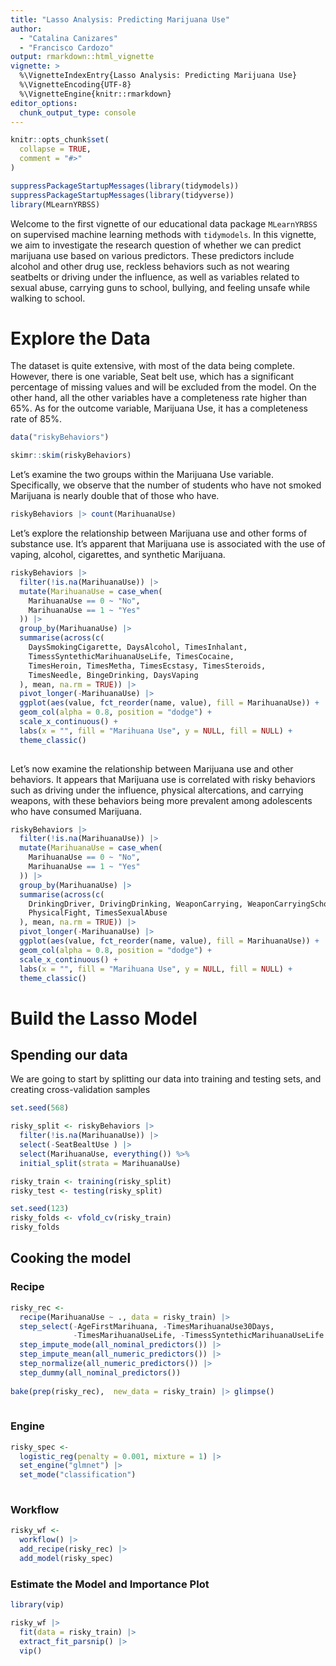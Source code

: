 ```yaml
---
title: "Lasso Analysis: Predicting Marijuana Use"
author: 
  - "Catalina Canizares"
  - "Francisco Cardozo"
output: rmarkdown::html_vignette
vignette: >
  %\VignetteIndexEntry{Lasso Analysis: Predicting Marijuana Use}
  %\VignetteEncoding{UTF-8}
  %\VignetteEngine{knitr::rmarkdown}
editor_options: 
  chunk_output_type: console
---
```


```r
knitr::opts_chunk$set(
  collapse = TRUE,
  comment = "#>"
)
```

```r
suppressPackageStartupMessages(library(tidymodels))
suppressPackageStartupMessages(library(tidyverse))
library(MLearnYRBSS)
```

Welcome to the first vignette of our educational data package `MLearnYRBSS` on supervised machine learning methods with `tidymodels`. In this vignette, we aim to investigate the research question of whether we can predict marijuana use based on various predictors. These predictors include alcohol and other drug use, reckless behaviors such as not wearing seatbelts or driving under the influence, as well as variables related to sexual abuse, carrying guns to school, bullying, and feeling unsafe while walking to school. 

# Explore the Data

The dataset is quite extensive, with most of the data being complete. However, there is one variable, Seat belt use, which has a significant percentage of missing values and will be excluded from the model. On the other hand, all the other variables have a completeness rate higher than 65%. As for the outcome variable, Marijuana Use, it has a completeness rate of 85%.

```r
data("riskyBehaviors")

skimr::skim(riskyBehaviors)
```


Let's examine the two groups within the Marijuana Use variable. Specifically, we observe that the number of students who have not smoked Marijuana is nearly double that of those who have.

```r
riskyBehaviors |> count(MarihuanaUse) 
```

Let's explore the relationship between Marijuana use and other forms of substance use. It's apparent that Marijuana use is associated with the use of vaping, alcohol, cigarettes, and synthetic Marijuana.

```r
riskyBehaviors |>
  filter(!is.na(MarihuanaUse)) |>
  mutate(MarihuanaUse = case_when(
    MarihuanaUse == 0 ~ "No",
    MarihuanaUse == 1 ~ "Yes"
  )) |>
  group_by(MarihuanaUse) |>
  summarise(across(c(
    DaysSmokingCigarette, DaysAlcohol, TimesInhalant,
    TimessSyntethicMarihuanaUseLife, TimesCocaine,
    TimesHeroin, TimesMetha, TimesEcstasy, TimesSteroids,
    TimesNeedle, BingeDrinking, DaysVaping 
  ), mean, na.rm = TRUE)) |>
  pivot_longer(-MarihuanaUse) |>
  ggplot(aes(value, fct_reorder(name, value), fill = MarihuanaUse)) +
  geom_col(alpha = 0.8, position = "dodge") +
  scale_x_continuous() +
  labs(x = "", fill = "Marihuana Use", y = NULL, fill = NULL) +
  theme_classic()
  
```

Let's now examine the relationship between Marijuana use and other behaviors. It appears that Marijuana use is correlated with risky behaviors such as driving under the influence, physical altercations, and carrying weapons, with these behaviors being more prevalent among adolescents who have consumed Marijuana.

```r
riskyBehaviors |>
  filter(!is.na(MarihuanaUse)) |>
  mutate(MarihuanaUse = case_when(
    MarihuanaUse == 0 ~ "No",
    MarihuanaUse == 1 ~ "Yes"
  )) |>
  group_by(MarihuanaUse) |>
  summarise(across(c(
    DrinkingDriver, DrivingDrinking, WeaponCarrying, WeaponCarryingSchool, GunCarrying, UnsafeAtSchool, InjuredInSchool, 
    PhysicalFight, TimesSexualAbuse
  ), mean, na.rm = TRUE)) |>
  pivot_longer(-MarihuanaUse) |>
  ggplot(aes(value, fct_reorder(name, value), fill = MarihuanaUse)) +
  geom_col(alpha = 0.8, position = "dodge") +
  scale_x_continuous() +
  labs(x = "", fill = "Marihuana Use", y = NULL, fill = NULL) +
  theme_classic()
```

# Build the Lasso Model 

## Spending our data

We are going to start by splitting our data into training and testing sets, and creating cross-validation samples

```r
set.seed(568)

risky_split <- riskyBehaviors |> 
  filter(!is.na(MarihuanaUse)) |> 
  select(-SeatBealtUse ) |> 
  select(MarihuanaUse, everything()) %>%
  initial_split(strata = MarihuanaUse)

risky_train <- training(risky_split)
risky_test <- testing(risky_split)
```

```r
set.seed(123)
risky_folds <- vfold_cv(risky_train)
risky_folds
```

## Cooking the model 

### Recipe

```r
risky_rec <- 
  recipe(MarihuanaUse ~ ., data = risky_train) |> 
  step_select(-AgeFirstMarihuana, -TimesMarihuanaUse30Days, 
              -TimesMarihuanaUseLife, -TimessSyntethicMarihuanaUseLife ) |> 
  step_impute_mode(all_nominal_predictors()) |> 
  step_impute_mean(all_numeric_predictors()) |> 
  step_normalize(all_numeric_predictors()) |> 
  step_dummy(all_nominal_predictors()) 
  
bake(prep(risky_rec),  new_data = risky_train) |> glimpse()
  
```

### Engine

```r
risky_spec <- 
  logistic_reg(penalty = 0.001, mixture = 1) |> 
  set_engine("glmnet") |> 
  set_mode("classification")
  
```

### Workflow

```r
risky_wf <- 
  workflow() |> 
  add_recipe(risky_rec) |> 
  add_model(risky_spec) 

```


### Estimate the Model and Importance Plot

```r
library(vip)

risky_wf |> 
  fit(data = risky_train) |> 
  extract_fit_parsnip() |> 
  vip()

```

